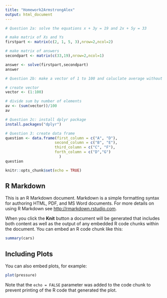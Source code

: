 ```yaml
---
title: "Homework2ArmstrongAlex"
output: html_document
---
```

```r

# Question 2a: solve the equations x + 3y = 19 and 2x + 5y = 33 

# make matrix of Xs and Ys
firstpart <- matrix(c(2, 1, 5, 3),nrow=2,ncol=2)

# make matrix of answers
secondpart <- matrix(c(33,19),nrow=2,ncol=1)

answer <- solve(firstpart,secondpart)
answer

```
```r

# Question 2b: make a vector of 1 to 100 and caluclate average without using 'mean'

# create vector
vector <- (1:100)

# divide sum by number of elements
av <- (sum(vector))/100
av
```
```r

# Question 2c: install dplyr package
install.packages("dplyr")
```


```r

# Question 3: create data frame
question <- data.frame(first_column = c("A", "D"),
                      second_column = c("B", "E"), 
                      third_column = c("C", "F"), 
                      forth_column = c("D","G")
                        )
question
```





```r
knitr::opts_chunk$set(echo = TRUE)
```

## R Markdown

This is an R Markdown document. Markdown is a simple formatting syntax for authoring HTML, PDF, and MS Word documents. For more details on using R Markdown see <http://rmarkdown.rstudio.com>.

When you click the **Knit** button a document will be generated that includes both content as well as the output of any embedded R code chunks within the document. You can embed an R code chunk like this:

```r
summary(cars)
```

## Including Plots

You can also embed plots, for example:

```r
plot(pressure)
```

Note that the `echo = FALSE` parameter was added to the code chunk to prevent printing of the R code that generated the plot.
